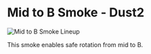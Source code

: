 # Mid to B Smoke - Dust2

![Mid to B Smoke Lineup](https://via.placeholder.com/600x400/FFB800/000000?text=Mid+to+B+Smoke)

This smoke enables safe rotation from mid to B.